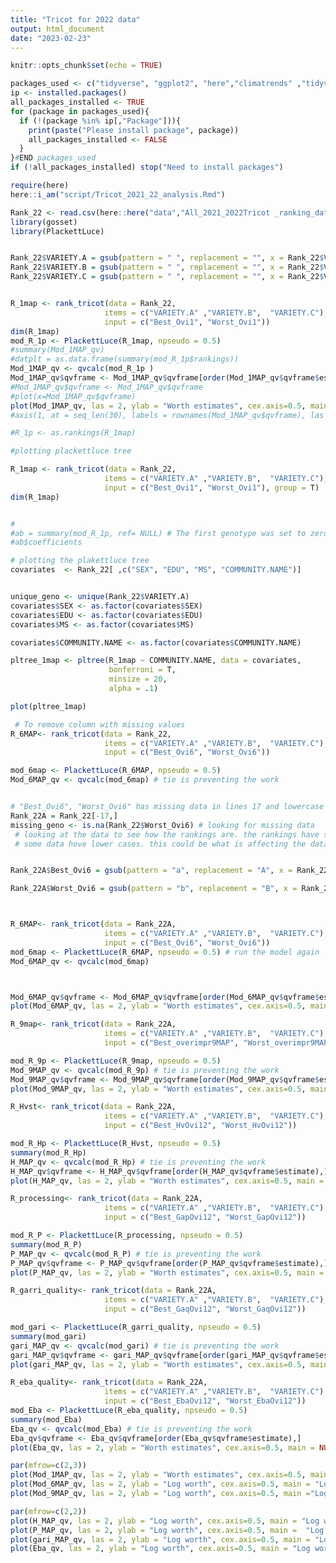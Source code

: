 ```yaml
---
title: "Tricot for 2022 data"
output: html_document
date: "2023-02-23"
---
```


```r
knitr::opts_chunk$set(echo = TRUE)
```

```r
packages_used <- c("tidyverse", "ggplot2", "here","climatrends" ,"tidyverse", "PlackettLuce","gosset", "patchwork","qvcalc","ggparty","igraph", "ClimMobTools", "multcompView","ggplot2", "gtools","remotes","here")
ip <- installed.packages()
all_packages_installed <- TRUE
for (package in packages_used){
  if (!(package %in% ip[,"Package"])){
    print(paste("Please install package", package))
    all_packages_installed <- FALSE
  }
}#END packages_used
if (!all_packages_installed) stop("Need to install packages")
```



```r
require(here)
here::i_am("script/Tricot_2021_22_analysis.Rmd")
```

```r
Rank_22 <- read.csv(here::here("data","All_2021_2022Tricot _ranking_data.csv"), head=T)
library(gosset)
library(PlackettLuce)


Rank_22$VARIETY.A = gsub(pattern = " ", replacement = "", x = Rank_22$VARIETY.A) # remove spaces from genotype names
Rank_22$VARIETY.B = gsub(pattern = " ", replacement = "", x = Rank_22$VARIETY.B) # 
Rank_22$VARIETY.C = gsub(pattern = " ", replacement = "", x = Rank_22$VARIETY.C) # 



```


```r


R_1map <- rank_tricot(data = Rank_22,
                     items = c("VARIETY.A" ,"VARIETY.B",  "VARIETY.C"),
                     input = c("Best_Ovi1", "Worst_Ovi1"))
dim(R_1map)
mod_R_1p <- PlackettLuce(R_1map, npseudo = 0.5) 
#summary(Mod_1MAP_qv)
#datplt = as.data.frame(summary(mod_R_1p$rankings))
Mod_1MAP_qv <- qvcalc(mod_R_1p )
Mod_1MAP_qv$qvframe <- Mod_1MAP_qv$qvframe[order(Mod_1MAP_qv$qvframe$estimate),]
#Mod_1MAP_qv$qvframe <- Mod_1MAP_qv$qvframe
#plot(x=Mod_1MAP_qv$qvframe)
plot(Mod_1MAP_qv, las = 2, ylab = "Worth estimates", cex.axis=0.5, main = NULL)
#axis(1, at = seq_len(30), labels = rownames(Mod_1MAP_qv$qvframe), las = 2, cex.axis = 0.6)

#R_1p <- as.rankings(R_1map)


```

```r
#plotting plackettluce tree

R_1map <- rank_tricot(data = Rank_22,
                     items = c("VARIETY.A" ,"VARIETY.B",  "VARIETY.C"),
                     input = c("Best_Ovi1", "Worst_Ovi1"), group = T)
dim(R_1map)


# 
#ab = summary(mod_R_1p, ref= NULL) # The first genotype was set to zero, this code remove the ref
#ab$coefficients

# plotting the plakettluce tree
covariates  <- Rank_22[ ,c("SEX", "EDU", "MS", "COMMUNITY.NAME")]


unique_geno <- unique(Rank_22$VARIETY.A)
covariates$SEX <- as.factor(covariates$SEX)
covariates$EDU <- as.factor(covariates$EDU)
covariates$MS <- as.factor(covariates$MS)

covariates$COMMUNITY.NAME <- as.factor(covariates$COMMUNITY.NAME)

pltree_1map <- pltree(R_1map ~ COMMUNITY.NAME, data = covariates,
                      bonferroni = T,
                      minsize = 20,
                      alpha = .1) 

plot(pltree_1map)


```

```r
 # To remove column with missing values
R_6MAP<- rank_tricot(data = Rank_22,
                     items = c("VARIETY.A" ,"VARIETY.B",  "VARIETY.C"),
                     input = c("Best_Ovi6", "Worst_Ovi6"))

mod_6map <- PlackettLuce(R_6MAP, npseudo = 0.5)
Mod_6MAP_qv <- qvcalc(mod_6map) # tie is preventing the work


# "Best_Ovi6", "Worst_Ovi6" has missing data in lines 17 and lowercase letters, I have to remove the missing data and change lowercase to uppercase, else r will see the lowercase as another level.
Rank_22A = Rank_22[-17,]
missing_geno <- is.na(Rank_22$Worst_Ovi6) # looking for missing data
 # looking at the data to see how the rankings are. the rankings have some that have lower cases
 # some data hove lower cases. this could be what is affecting the data


Rank_22A$Best_Ovi6 = gsub(pattern = "a", replacement = "A", x = Rank_22A$Best_Ovi6) # replacing the lowercase A with uppercase A

Rank_22A$Worst_Ovi6 = gsub(pattern = "b", replacement = "B", x = Rank_22A$Worst_Ovi6) # replace lowercase b with uppercase B



R_6MAP<- rank_tricot(data = Rank_22A,
                     items = c("VARIETY.A" ,"VARIETY.B",  "VARIETY.C"),
                     input = c("Best_Ovi6", "Worst_Ovi6"))
mod_6map <- PlackettLuce(R_6MAP, npseudo = 0.5) # run the model again
Mod_6MAP_qv <- qvcalc(mod_6map) 



Mod_6MAP_qv$qvframe <- Mod_6MAP_qv$qvframe[order(Mod_6MAP_qv$qvframe$estimate),]
plot(Mod_6MAP_qv, las = 2, ylab = "Worth estimates", cex.axis=0.5, main = NULL)


```


```r

R_9map<- rank_tricot(data = Rank_22A,
                     items = c("VARIETY.A" ,"VARIETY.B",  "VARIETY.C"),
                     input = c("Best_overimpr9MAP", "Worst_overimpr9MAP"))

mod_R_9p <- PlackettLuce(R_9map, npseudo = 0.5)
Mod_9MAP_qv <- qvcalc(mod_R_9p) # tie is preventing the work
Mod_9MAP_qv$qvframe <- Mod_9MAP_qv$qvframe[order(Mod_9MAP_qv$qvframe$estimate),]
plot(Mod_9MAP_qv, las = 2, ylab = "Worth estimates", cex.axis=0.5, main = NULL)
```


```r
R_Hvst<- rank_tricot(data = Rank_22A,
                     items = c("VARIETY.A" ,"VARIETY.B",  "VARIETY.C"),
                     input = c("Best_HvOvi12", "Worst_HvOvi12"))

mod_R_Hp <- PlackettLuce(R_Hvst, npseudo = 0.5)
summary(mod_R_Hp)
H_MAP_qv <- qvcalc(mod_R_Hp) # tie is preventing the work
H_MAP_qv$qvframe <- H_MAP_qv$qvframe[order(H_MAP_qv$qvframe$estimate),]
plot(H_MAP_qv, las = 2, ylab = "Worth estimates", cex.axis=0.5, main = NULL)

```


```r
R_processing<- rank_tricot(data = Rank_22A,
                     items = c("VARIETY.A" ,"VARIETY.B",  "VARIETY.C"),
                     input = c("Best_GapOvi12", "Worst_GapOvi12"))

mod_R_P <- PlackettLuce(R_processing, npseudo = 0.5)
summary(mod_R_P)
P_MAP_qv <- qvcalc(mod_R_P) # tie is preventing the work
P_MAP_qv$qvframe <- P_MAP_qv$qvframe[order(P_MAP_qv$qvframe$estimate),]
plot(P_MAP_qv, las = 2, ylab = "Worth estimates", cex.axis=0.5, main = NULL)

```

```r
R_garri_quality<- rank_tricot(data = Rank_22A,
                     items = c("VARIETY.A" ,"VARIETY.B",  "VARIETY.C"),
                     input = c("Best_GaqOvi12", "Worst_GaqOvi12"))

mod_gari <- PlackettLuce(R_garri_quality, npseudo = 0.5)
summary(mod_gari)
gari_MAP_qv <- qvcalc(mod_gari) # tie is preventing the work
gari_MAP_qv$qvframe <- gari_MAP_qv$qvframe[order(gari_MAP_qv$qvframe$estimate),]
plot(gari_MAP_qv, las = 2, ylab = "Worth estimates", cex.axis=0.5, main = NULL)

```


```r
R_eba_quality<- rank_tricot(data = Rank_22A,
                     items = c("VARIETY.A" ,"VARIETY.B",  "VARIETY.C"),
                     input = c("Best_EbaOvi12", "Worst_EbaOvi12"))
mod_Eba <- PlackettLuce(R_eba_quality, npseudo = 0.5)
summary(mod_Eba)
Eba_qv <- qvcalc(mod_Eba) # tie is preventing the work
Eba_qv$qvframe <- Eba_qv$qvframe[order(Eba_qv$qvframe$estimate),]
plot(Eba_qv, las = 2, ylab = "Worth estimates", cex.axis=0.5, main = NULL)

```

```r
par(mfrow=c(2,3))
plot(Mod_1MAP_qv, las = 2, ylab = "Worth estimates", cex.axis=0.5, main = "Log worth estimates forAgronomic traits at 1MAP")
plot(Mod_6MAP_qv, las = 2, ylab = "Log worth", cex.axis=0.5, main = "Log worth estimates forAgronomic traits at 6MAP")
plot(Mod_9MAP_qv, las = 2, ylab = "Log worth", cex.axis=0.5, main ="Log worth estimates forAgronomic traits at 9MAP")

par(mfrow=c(2,2))
plot(H_MAP_qv, las = 2, ylab = "Log worth", cex.axis=0.5, main = "Log worth estimates for harvest data")
plot(P_MAP_qv, las = 2, ylab = "Log worth", cex.axis=0.5, main =  "Log worth estimates for Processing")
plot(gari_MAP_qv, las = 2, ylab = "Log worth", cex.axis=0.5, main = "Log worth estimates for garri quality")
plot(Eba_qv, las = 2, ylab = "Log worth", cex.axis=0.5, main = "Log worth estimates for eba quality")
```

